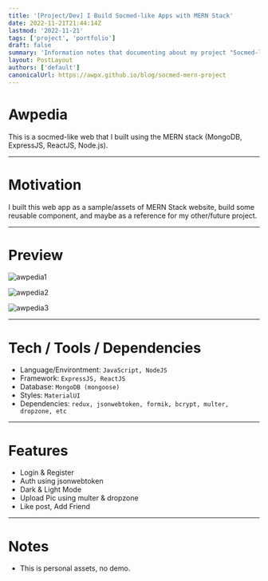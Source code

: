 ```yaml
---
title: '[Project/Dev] I Build Socmed-like Apps with MERN Stack'
date: 2022-11-21T21:44:14Z
lastmod: '2022-11-21'
tags: ['project', 'portfolio']
draft: false
summary: 'Information notes that documenting about my project "Socmed-like Apps"'
layout: PostLayout
authors: ['default']
canonicalUrl: https://awpx.github.io/blog/socmed-mern-project
---
```


# Awpedia

This is a socmed-like web that I built using the MERN stack (MongoDB, ExpressJS, ReactJS, Node.js).

---

# Motivation

I built this web app as a sample/assets of MERN Stack website, build some reusable component, and maybe as a reference for my other/future project.

---

# Preview

![awpedia1](/static/images/awpedia/awpedia1.png)

![awpedia2](/static/images/awpedia/awpedia2.png)

![awpedia3](/static/images/awpedia/awpedia3.png)

---

# Tech / Tools / Dependencies

- Language/Environtment: `JavaScript, NodeJS`
- Framework: `ExpressJS, ReactJS`
- Database: `MongoDB (mongoose)`
- Styles: `MaterialUI`
- Dependencies: `redux, jsonwebtoken, formik, bcrypt, multer, dropzone, etc`

---

# Features

- Login & Register
- Auth using jsonwebtoken
- Dark & Light Mode
- Upload Pic using multer & dropzone
- Like post, Add Friend

---

# Notes

- This is personal assets, no demo.

